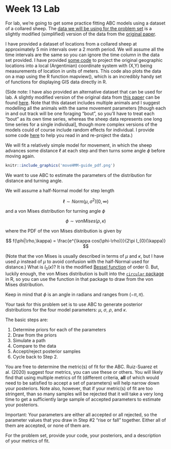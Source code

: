 Week 13 Lab
========================================================

For lab, we're going to get some practice fitting ABC models using a dataset of a collared sheep. The [data we will be using for the problem set](https://github.com/hlynch/Bayesian2020/tree/master/_data/SheepData.csv) is a slightly modified (simplified) version of the data from the [original paper](https://github.com/hlynch/Bayesian2020/tree/master/_data/RuizSuarezEtAl2020.pdf).

I have provided a dataset of locations from a collared sheep at approximately 5 min intervals over a 2 month period. We will assume all the time intervals are the same so you can ignore the time column in the data set provided. I have provided [some code](https://github.com/hlynch/Bayesian2020/tree/master/_data/SheepDataPrep.R) to project the original geographic locations into a local (Argentinian) coordinate system with (X,Y) being measurements of location in units of meters. This code also plots the data on a map using the R function mapview(), which is an incredibly handy set of functions for displaying GIS data directly in R.

(Side note: I have also provided an alternative dataset that can be used for lab. A slightly modified version of the original data from [this paper](https://github.com/hlynch/Bayesian2020/tree/master/_data/TarrouxEtAl2020.pdf) can be found [here](https://github.com/hlynch/Bayesian2020/tree/master/_data/PetrelData.csv). Note that this dataset includes multiple animals and I suggest modelling all the animals with the same movement parameters [though each in and out track will be one foraging "bout", so you'll have to treat each "bout" as its own time series, whereas the sheep data represents one long time series for a single individual], though more complex versions of the models could of course include random effects for individual. I provide some code [here](https://github.com/hlynch/Bayesian2020/tree/master/_data/PetrelDataPrep.R) to help you read in and re-project the data.)

We will fit a relatively simple model for movement, in which the sheep advances some distance $\ell$ at each step and then turns some angle $\phi$ before moving again. 

```r
knitr::include_graphics('moveHMM-guide_pdf.png')
```

We want to use ABC to estimate the parameters of the distribution for distance and turning angle.

We will assume a half-Normal model for step length

$$
\ell \sim Norm(\mu,\sigma^{2})[0,\infty)
$$

and a von Mises distribution for turning angle $\phi$

$$
\phi \sim vonMises(\rho,\kappa)
$$

where the PDF of the von Mises distribution is given by

$$
f(\phi|\rho,\kappa) = \frac{e^{\kappa cos(\phi-\rho)}}{2\pi I_{0}(\kappa)}
$$

(Note that the von Mises is usually described in terms of $\mu$ and $\kappa$, but I have used $\rho$ instead of $\mu$ to avoid confusion with the half-Normal used for distance.) What is $I_{0}(\kappa)$? It is the modified [Bessel function](https://en.wikipedia.org/wiki/Bessel_function) of order 0. But, luckily enough, the von Mises distribution is built into the [`circular` package](https://cran.r-project.org/web/packages/circular/circular.pdf) in R, so you can use the function in that package to draw from the von Mises distribution.

Keep in mind that $\phi$ is an angle in radians and ranges from $(-\pi,\pi)$.

Your task for this problem set is to use ABC to generate posterior distributions for the four model parameters: $\mu$, $\sigma$, $\rho$, and $\kappa$.

The basic steps are:

1.	Determine priors for each of the parameters
2.	Draw from the priors
3.	Simulate a path 
4.	Compare to the data
5.	Accept/reject posterior samples
6.	Cycle back to Step 2.

You are free to determine the metric(s) of fit for the ABC. Ruiz-Suarez et al. (2020) suggest four metrics, you can use these or others. You will likely find that using multiple metrics of fit (different criteria, **all** of which would need to be satisfied to accept a set of parameters) will help narrow down your posteriors. Note also, however, that if your metric(s) of fit are too stringent, than so many samples will be rejected that it will take a very long time to get a sufficiently large sample of accepted parameters to estimate your posteriors.

Important: Your parameters are either all accepted or all rejected, so the parameter values that you draw in Step #2 “rise or fall” together. Either all of them are accepted, or none of them are.

For the problem set, provide your code, your posteriors, and a description of your metrics of fit.

